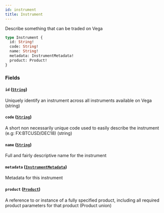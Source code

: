 ```yaml
---
id: instrument
title: Instrument
---
```



Describe something that can be traded on Vega

```graphql
type Instrument {
  id: String!
  code: String!
  name: String!
  metadata: InstrumentMetadata!
  product: Product!
}
```


### Fields

#### `id` ([`String`](/docs/testnet/graphql/scalars/string))

Uniquely identify an instrument across all instruments available on Vega (string)


#### `code` ([`String`](/docs/testnet/graphql/scalars/string))

A short non necessarily unique code used to easily describe the instrument (e.g: FX:BTCUSD/DEC18) (string)


#### `name` ([`String`](/docs/testnet/graphql/scalars/string))

Full and fairly descriptive name for the instrument


#### `metadata` ([`InstrumentMetadata`](/docs/testnet/graphql/objects/instrument-metadata))

Metadata for this instrument


#### `product` ([`Product`](/docs/testnet/graphql/unions/product))

A reference to or instance of a fully specified product, including all required product parameters for that product (Product union)




